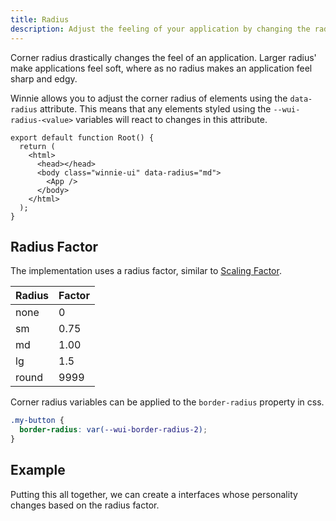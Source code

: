 ```yaml
---
title: Radius
description: Adjust the feeling of your application by changing the radius of corners.
---
```




Corner radius drastically changes the feel of an application. Larger radius' make applications feel soft, where as no radius makes an application feel sharp and edgy.

Winnie allows you to adjust the corner radius of elements using the `data-radius` attribute. This means that any elements styled using the `--wui-radius-<value>` variables will react to changes in this attribute.

```tsx title="root.tsx" ins="class="winnie-ui"" ins="data-radius="md""
export default function Root() {
  return (
    <html>
      <head></head>
      <body class="winnie-ui" data-radius="md">
        <App />
      </body>
    </html>
  );
}
```

## Radius Factor

The implementation uses a radius factor, similar to [Scaling Factor](/concepts/scaling#scaling-factor).

| Radius | Factor |
| ------ | ------ |
| none   | 0      |
| sm     | 0.75   |
| md     | 1.00   |
| lg     | 1.5    |
| round  | 9999   |

Corner radius variables can be applied to the `border-radius` property in css.

```css title="button.css" ins="var(--wui-border-radius-2)"
.my-button {
  border-radius: var(--wui-border-radius-2);
}
```

## Example

Putting this all together, we can create a interfaces whose personality changes based on the radius factor.

<Demo>
  <RadiusExample client:load />
</Demo>

